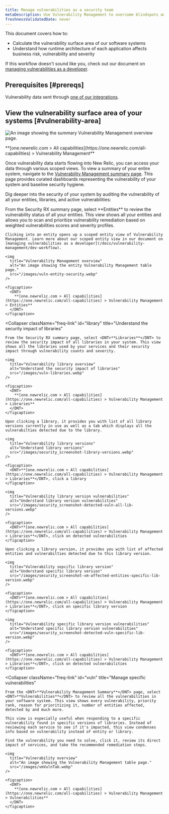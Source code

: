```yaml
---
title: Manage vulnerabilities as a security team
metaDescription: Use Vulnerability Management to overcome blindspots and assign remediation to developers as a security team.
freshnessValidatedDate: never
---
```


This document covers how to:

* Calculate the vulnerability surface area of our software systems
* Understand how runtime architecture of each application affects business risk, vulnerability and severity

If this workflow doesn't sound like you, check out our document on [managing vulnerabilities as a developer](/docs/vulnerability-management/dev-workflow).

## Prerequisites [#prereqs]

Vulnerability data sent through [one of our integrations](/docs/vulnerability-management/integrations/overview).

## View the vulnerability surface area of your systems [#vulnerability-area]

<img
  title="Vulnerability Management overview"
  alt="An image showing the summary Vulnerability Management overview page."
  src="/images/security_screenshot-full_security-overview.webp"
/>

<figcaption>
  <DNT>
    **[one.newrelic.com > All capabilities](https://one.newrelic.com/all-capabilities) > Vulnerability Management**
  </DNT>
</figcaption>

Once vulnerability data starts flowing into New Relic, you can access your data through various scoped views. To view a summary of your entire system, navigate to the [Vulnerability Management summary page](https://one.newrelic.com/vulnerability-management). This page provides curated dashboards representing the vulnerability of your system and baseline security hygiene.

Dig deeper into the security of your system by auditing the vulnerability of all your entities, libraries, and active vulnerabilities:

<CollapserGroup>
  <Collapser
    className="freq-link"
    id="entity"
    title="Manage vulnerabilities for all your entities"
  >
    From the Security RX summary page, select <DNT>**Entities**</DNT> to review the vulnerability status of all your entities. This view shows all your entities and allows you to scan and prioritize vulnerability remediation based on weighted vulnerabilities scores and severity profiles.

    Clicking into an entity opens up a scoped entity view of Vulnerability Management. Learn more about our scoped entity view in our document on [managing vulnerabilities as a developer](/docs/vulnerability-management/dev-workflow).

    <img
      title="Vulnerability Management overview"
      alt="An image showing the entity Vulnerability Management table page."
      src="/images/vuln-entity-security.webp"
    />

    <figcaption>
      <DNT>
        **[one.newrelic.com > All capabilities](https://one.newrelic.com/all-capabilities) > Vulnerability Management > Entities**
      </DNT>
    </figcaption>
  </Collapser>

  <Collapser
    className="freq-link"
    id="library"
    title="Understand the security impact of libraries"
  >
    From the Security RX summary page, select <DNT>**Libraries**</DNT> to review the security impact of all libraries in your system. This view shows all the libraries used by your services and their security impact through vulnerability counts and severity.

    <img
      title="Vulnerability library overview"
      alt="Understand the security impact of libraries"
      src="/images/vuln-libraries.webp"
    />

    <figcaption>
      <DNT>
        **[one.newrelic.com > All capabilities](https://one.newrelic.com/all-capabilities) > Vulnerability Management > Libraries**
      </DNT>
    </figcaption>

    Upon clicking a library, it provides you with list of all library versions currently in use as well as a tab which displays all the vulnerabilties detected due to the library.

    <img
      title="Vulnerability library versions"
      alt="Understand library versions"
      src="/images/security_screenshot-library-versions.webp"
    />

    <figcaption>
      <DNT>**[one.newrelic.com > All capabilities](https://one.newrelic.com/all-capabilities) > Vulnerability Management > Libraries**</DNT>, click a library
    </figcaption>

    <img
      title="Vulnerability library version vulnerabilities"
      alt="Understand library version vulnerabilities"
      src="/images/security_screenshot-detected-vuln-all-lib-versions.webp"
    />

    <figcaption>
      <DNT>**[one.newrelic.com > All capabilities](https://one.newrelic.com/all-capabilities) > Vulnerability Management > Libraries**</DNT>, click on detected vulnerabilities
    </figcaption>

    Upon clicking a library version, it provides you with list of affected entities and vulnerabilties detected due to this library version.
  
    <img
      title="Vulnerability sepcific library version"
      alt="Understand specific library version"
      src="/images/security_screenshot-vm-affected-entities-specific-lib-version.webp"
    />

    <figcaption>
      <DNT>**[one.newrelic.com > All capabilities](https://one.newrelic.com/all-capabilities) > Vulnerability Management > Libraries**</DNT>, click on specific library version
    </figcaption>

    <img
      title="Vulnerability specific library version vulnerabilities"
      alt="Understand specific library version vulnerabilities"
      src="/images/security_screenshot-detected-vuln-specific-lib-version.webp"
    />

    <figcaption>
      <DNT>**[one.newrelic.com > All capabilities](https://one.newrelic.com/all-capabilities) > Vulnerability Management > Libraries**</DNT>, click on detected vulnerabilities
    </figcaption>

  </Collapser>

  <Collapser
    className="freq-link"
    id="vuln"
    title="Manage specific vulnerabilities"
  >
    From the <DNT>**Vulnerability Management Summary**</DNT> page, select <DNT>**Vulnerabilities**</DNT> to review all the vulnerabilities in your software system. This view shows every vulnerability, priority rank, reason for prioritizing it, number of entities affected, detected by and much more.

    This view is especially useful when responding to a specific vulnerability found in specific versions of libraries. Instead of reviewing each service to see if it's impacted, this view condenses info based on vulnerability instead of entity or library.

    Find the vulnerability you need to solve, click it, review its direct impact of services, and take the recommended remediation steps.

    <img
      title="Vulnerability overview"
      alt="An image showing the Vulnerability Management table page."
      src="/images/vmVulnTab.webp"
    />

    <figcaption>
      <DNT>
        **[one.newrelic.com > All capabilities](https://one.newrelic.com/all-capabilities) > Vulnerability Management > Vulnerabilities**
      </DNT>
    </figcaption>
  </Collapser>
</CollapserGroup>
